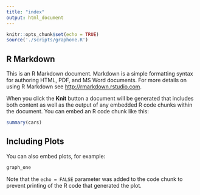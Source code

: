 ```yaml
---
title: "index"
output: html_document
---
```


```r
knitr::opts_chunk$set(echo = TRUE)
source('./scripts/graphone.R')
```

## R Markdown

This is an R Markdown document. Markdown is a simple formatting syntax for authoring HTML, PDF, and MS Word documents. For more details on using R Markdown see <http://rmarkdown.rstudio.com>.

When you click the **Knit** button a document will be generated that includes both content as well as the output of any embedded R code chunks within the document. You can embed an R code chunk like this:

```r
summary(cars)
```

## Including Plots

You can also embed plots, for example:

```r
graph_one
```

Note that the `echo = FALSE` parameter was added to the code chunk to prevent printing of the R code that generated the plot.
